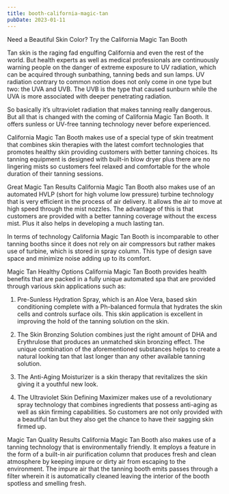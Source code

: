 ```yaml
---
title: booth-california-magic-tan
pubDate: 2023-01-11
---
```


Need a Beautiful Skin Color? Try the California Magic Tan Booth

Tan skin is the raging fad engulfing California and even the rest of the world. But health experts as well as medical professionals are continuously warning people on the danger of extreme exposure to UV radiation, which can be acquired through sunbathing, tanning beds and sun lamps. UV radiation contrary to common notion does not only come in one type but two: the UVA and UVB. The UVB is the type that caused sunburn while the UVA is more associated with deeper penetrating radiation. 

So basically it’s ultraviolet radiation that makes tanning really dangerous. But all that is changed with the coming of California Magic Tan Booth. It offers sunless or UV-free tanning technology never before experienced.

California Magic Tan Booth makes use of a special type of skin treatment that combines skin therapies with the latest comfort technologies that promotes healthy skin providing customers with better tanning choices. Its tanning equipment is designed with built-in blow dryer plus there are no lingering mists so customers feel relaxed and comfortable for the whole duration of their tanning sessions. 

Great Magic Tan Results
California Magic Tan Booth also makes use of an automated HVLP (short for high volume low pressure) turbine technology that is very efficient in the process of air delivery. It allows the air to move at high speed through the mist nozzles. The advantage of this is that customers are provided with a better tanning coverage without the excess mist. Plus it also helps in developing a much lasting tan. 

In terms of technology California Magic Tan Booth is incomparable to other tanning booths since it does not rely on air compressors but rather makes use of turbine, which is stored in spray column. This type of design save space and minimize noise adding up to its comfort. 

Magic Tan Healthy Options
California Magic Tan Booth provides health benefits that are packed in a fully unique automated spa that are provided through various skin applications such as:

1.	Pre-Sunless Hydration Spray, which is an Aloe Vera, based skin conditioning complete with a Ph-balanced formula that hydrates the skin cells and controls surface oils. This skin application is excellent in improving the hold of the tanning solution on the skin. 

2.	The Skin Bronzing Solution combines just the right amount of DHA and Erythrulose that produces an unmatched skin bronzing effect. The unique combination of the aforementioned substances helps to create a natural looking tan that last longer than any other available tanning solution.

3.	The Anti-Aging Moisturizer is a skin therapy that revitalizes the skin giving it a youthful new look.

4.	The Ultraviolet Skin Defining Maximizer makes use of a revolutionary spray technology that combines ingredients that possess anti-aging as well as skin firming capabilities. So customers are not only provided with a beautiful tan but they also get the chance to have their sagging skin firmed up. 

Magic Tan Quality Results
California Magic Tan Booth also makes use of a tanning technology that is environmentally friendly. It employs a feature in the form of a built-in air purification column that produces fresh and clean atmosphere by keeping impure or dirty air from escaping to the environment. The impure air that the tanning booth emits passes through a filter wherein it is automatically cleaned leaving the interior of the booth spotless and smelling fresh.